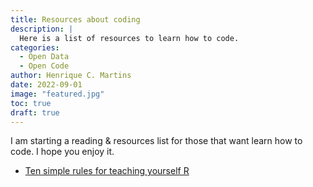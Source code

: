 ```yaml
---
title: Resources about coding
description: |
  Here is a list of resources to learn how to code.
categories:
  - Open Data
  - Open Code
author: Henrique C. Martins
date: 2022-09-01
image: "featured.jpg"
toc: true
draft: true
---
```



I am starting a reading & resources list for those that want learn how to code. I hope you enjoy it.

* [Ten simple rules for teaching yourself R](https://journals.plos.org/ploscompbiol/article?id=10.1371/journal.pcbi.1010372)
